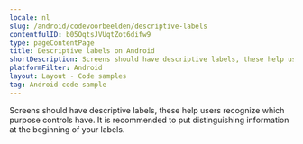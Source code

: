 ```yaml
---
locale: nl
slug: /android/codevoorbeelden/descriptive-labels
contentfulID: b05OqtsJVUqtZot6difw9
type: pageContentPage
title: Descriptive labels on Android
shortDescription: Screens should have descriptive labels, these help users recognize which purpose controls have.
platformFilter: Android
layout: Layout - Code samples
tag: Android code sample
---
```


Screens should have descriptive labels, these help users recognize which purpose controls have. It is recommended to put distinguishing information at the beginning of your labels.

<CodeSample id="screen-labels" locale="nl" platform="android"/>